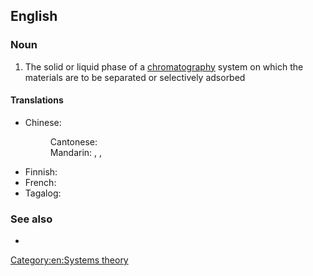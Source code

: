 ==English==

===Noun===
{{en-noun}}

# {{lb|en|chemistry}} The solid or liquid phase of a [[chromatography]] system on which the materials are to be separated or selectively adsorbed

====Translations====
{{trans-top|adsorbing phase of a chromatography system}}
* Chinese:
*: Cantonese: {{t|yue|固定相|tr=gu3 ding6 soeng3|sc=Hani}}
*: Mandarin: {{t+|cmn|固定相|tr=gùdìngxiàng|sc=Hani}}, {{t|cmn|靜止相|sc=Hani}}, {{t|cmn|静止相|tr=jìngzhǐxiàng|sc=Hani}}
{{trans-mid}}
* Finnish: {{t|fi|kiinteä faasi}}
* French: {{t|fr|phase stationnaire|f|sc=Hani}}
* Tagalog: {{t|tl|tigiling yugto}}
{{trans-bottom}}

===See also===
* {{l|en|mobile phase}}

[[Category:en:Systems theory]]